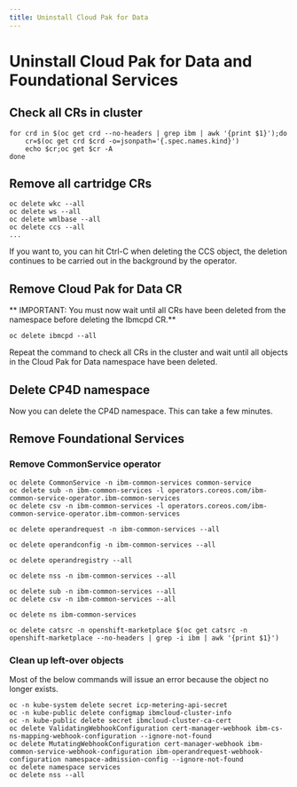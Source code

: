 ```yaml
---
title: Uninstall Cloud Pak for Data
---
```


# Uninstall Cloud Pak for Data and Foundational Services

## Check all CRs in cluster
```
for crd in $(oc get crd --no-headers | grep ibm | awk '{print $1}');do 
    cr=$(oc get crd $crd -o=jsonpath='{.spec.names.kind}')
    echo $cr;oc get $cr -A
done
```

## Remove all cartridge CRs
```
oc delete wkc --all
oc delete ws --all
oc delete wmlbase --all
oc delete ccs --all
...
```

If you want to, you can hit Ctrl-C when deleting the CCS object, the deletion continues to be carried out in the background by the operator. 

## Remove Cloud Pak for Data CR

** IMPORTANT: You must now wait until all CRs have been deleted from the namespace before deleting the Ibmcpd CR.**
```
oc delete ibmcpd --all
```

Repeat the command to check all CRs in the cluster and wait until all objects in the Cloud Pak for Data namespace have been deleted.

## Delete CP4D namespace
Now you can delete the CP4D namespace. This can take a few minutes.

## Remove Foundational Services

### Remove CommonService operator
```
oc delete CommonService -n ibm-common-services common-service
oc delete sub -n ibm-common-services -l operators.coreos.com/ibm-common-service-operator.ibm-common-services
oc delete csv -n ibm-common-services -l operators.coreos.com/ibm-common-service-operator.ibm-common-services

oc delete operandrequest -n ibm-common-services --all

oc delete operandconfig -n ibm-common-services --all

oc delete operandregistry --all

oc delete nss -n ibm-common-services --all

oc delete sub -n ibm-common-services --all
oc delete csv -n ibm-common-services --all

oc delete ns ibm-common-services

oc delete catsrc -n openshift-marketplace $(oc get catsrc -n openshift-marketplace --no-headers | grep -i ibm | awk '{print $1}')
```

### Clean up left-over objects
Most of the below commands will issue an error because the object no longer exists.
```
oc -n kube-system delete secret icp-metering-api-secret 
oc -n kube-public delete configmap ibmcloud-cluster-info
oc -n kube-public delete secret ibmcloud-cluster-ca-cert
oc delete ValidatingWebhookConfiguration cert-manager-webhook ibm-cs-ns-mapping-webhook-configuration --ignore-not-found
oc delete MutatingWebhookConfiguration cert-manager-webhook ibm-common-service-webhook-configuration ibm-operandrequest-webhook-configuration namespace-admission-config --ignore-not-found
oc delete namespace services
oc delete nss --all
```

